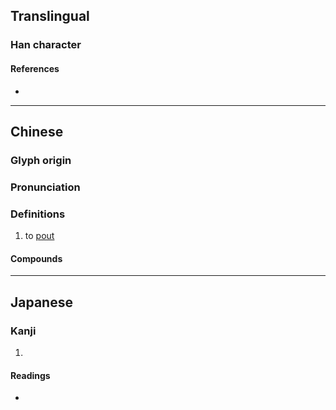 {{character info/new}}
==Translingual==

===Han character===
{{Han char|rn=30|rad=口|as=12|sn=15|four=61087|canj=RMTO|ids=⿰口厥}}

====References====
* {{Han ref|kx=0209.151|dkj=04347|hdz=10682.120|uh=5658|ud=22104|bh=E4FE|bd=58622}}

----

==Chinese==
{{zh-forms}}

===Glyph origin===
{{Han etym}}

===Pronunciation===
{{zh-pron
|m=juē
|c=kyut3
|cat=
}}

===Definitions===
{{zh-hanzi}}

# {{zh-alt-form|*撅|to [[lift]]|dot=;}} to [[pout]]

====Compounds====
{{zh-der|噘嘴兒|噘嘴}}

----

==Japanese==

===Kanji===
{{ja-kanji|grade=|rs=口12}}

# {{defn|lang=ja|sort=口12}}

====Readings====
* {{ja-readings|on=[[けつ]] (ketsu)|kun=}}
